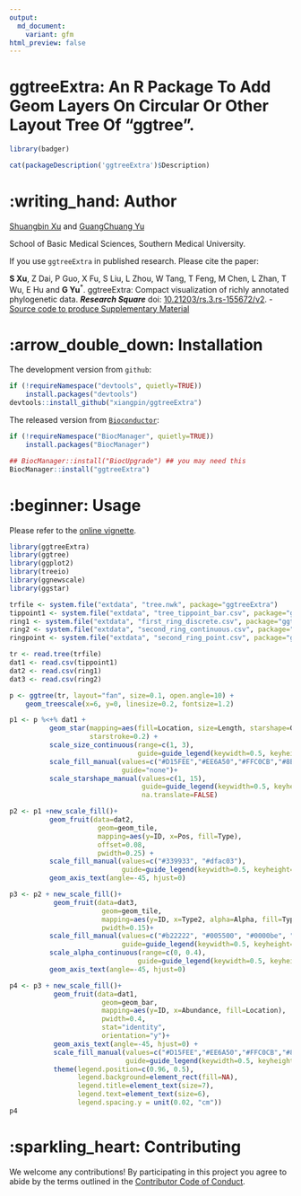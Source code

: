 ```yaml
---
output: 
  md_document:
    variant: gfm
html_preview: false
---
```


<!-- README.md is generated from README.Rmd. Please edit that file -->

# ggtreeExtra: An R Package To Add Geom Layers On Circular Or Other Layout Tree Of "ggtree".

```r
library(badger)
```

```r
cat(packageDescription('ggtreeExtra')$Description)
```

# :writing_hand: Author

[Shuangbin Xu](https://github.com/xiangpin) and [GuangChuang Yu](https://guangchuangyu.github.io)

School of Basic Medical Sciences, Southern Medical University.

If you use `ggtreeExtra` in published research. Please cite the paper:

__S Xu__, Z Dai, P Guo, X Fu, S Liu, L Zhou, W Tang, T Feng, M Chen, L Zhan, T Wu, E Hu and __G Yu__<sup>\*</sup>. ggtreeExtra: Compact visualization of richly annotated phylogenetic data. __*Research Square*__ doi: [10.21203/rs.3.rs-155672/v2](https://doi.org/10.21203/rs.3.rs-155672/v2).
   - [Source code to produce Supplementary Material](https://github.com/YuLab-SMU/plotting-tree-with-data-using-ggtreeExtra)

<!--

2. __G Yu__, DK Smith, H Zhu, Y Guan, TTY Lam^\*^. ggtree: an R package for visualization and annotation of phylogenetic trees with their covariates and
   other associated data. __*Methods in Ecology and Evolution*__. 2017, 8(1):28-36.
   doi: [10.1111/2041-210X.12628](https://doi.org/10.1111/2041-210X.12628).

1. __G Yu__. Using ggtree to visualize data on tree-like structures. __*Current Protocols in Bioinformatics*__, 2020, 69:e96. doi: [10.1002/cpbi.96](https://doi.org/10.1002/cpbi.96).
   - [Source code and data to reproduce figures in the article](https://github.com/GuangchuangYu/ggtree-current-protocols)
2. __G Yu__^\*^, TTY Lam, H Zhu, Y Guan^\*^. Two methods for mapping and visualizing associated data on phylogeny using ggtree. __*Molecular Biology and Evolution*__, 2018, 35(2):3041-3043. 
   doi: [10.1093/molbev/msy194](https://doi.org/10.1093/molbev/msy194).
   - [Source code to produce Supplementary Material](https://github.com/GuangchuangYu/plotting_tree_with_data)
3. __G Yu__, DK Smith, H Zhu, Y Guan, TTY Lam^\*^. ggtree: an R package for visualization and annotation of phylogenetic trees with their covariates and 
   other associated data. __*Methods in Ecology and Evolution*__. 2017, 8(1):28-36. 
   doi: [10.1111/2041-210X.12628](https://doi.org/10.1111/2041-210X.12628).

-->

# :arrow_double_down: Installation

The development version from `github`:

```r
if (!requireNamespace("devtools", quietly=TRUE))
    install.packages("devtools")
devtools::install_github("xiangpin/ggtreeExtra")
```

The released version from [`Bioconductor`](https://bioconductor.org/packages/ggtreeExtra):

```r
if (!requireNamespace("BiocManager", quietly=TRUE))
    install.packages("BiocManager")

## BiocManager::install("BiocUpgrade") ## you may need this
BiocManager::install("ggtreeExtra")
```

# :beginner: Usage

Please refer to the [online vignette](https://bioconductor.org/packages/devel/bioc/vignettes/ggtreeExtra/inst/doc/ggtreeExtra.html).

```r
library(ggtreeExtra)
library(ggtree)
library(ggplot2)
library(treeio)
library(ggnewscale)
library(ggstar)

trfile <- system.file("extdata", "tree.nwk", package="ggtreeExtra")
tippoint1 <- system.file("extdata", "tree_tippoint_bar.csv", package="ggtreeExtra")
ring1 <- system.file("extdata", "first_ring_discrete.csv", package="ggtreeExtra")
ring2 <- system.file("extdata", "second_ring_continuous.csv", package="ggtreeExtra")
ringpoint <- system.file("extdata", "second_ring_point.csv", package="ggtreeExtra")

tr <- read.tree(trfile)
dat1 <- read.csv(tippoint1)
dat2 <- read.csv(ring1)
dat3 <- read.csv(ring2)

p <- ggtree(tr, layout="fan", size=0.1, open.angle=10) + 
    geom_treescale(x=6, y=0, linesize=0.2, fontsize=1.2)

p1 <- p %<+% dat1 + 
          geom_star(mapping=aes(fill=Location, size=Length, starshape=Group),
                    starstroke=0.2) +
          scale_size_continuous(range=c(1, 3),
                                guide=guide_legend(keywidth=0.5, keyheight=0.5, override.aes=list(starshape=15), order=2)) +
          scale_fill_manual(values=c("#D15FEE","#EE6A50","#FFC0CB","#8E8E38","#9ACD32","#006400","#8B4513"),
                            guide="none")+
          scale_starshape_manual(values=c(1, 15),
                                 guide=guide_legend(keywidth=0.5, keyheight=0.5, order=1),
                                 na.translate=FALSE)

p2 <- p1 +new_scale_fill()+ 
          geom_fruit(data=dat2,
                      geom=geom_tile,
                      mapping=aes(y=ID, x=Pos, fill=Type),
                      offset=0.08,
                      pwidth=0.25) +
          scale_fill_manual(values=c("#339933", "#dfac03"),
                            guide=guide_legend(keywidth=0.5, keyheight=0.5, order=3)) +
          geom_axis_text(angle=-45, hjust=0)

p3 <- p2 + new_scale_fill()+
           geom_fruit(data=dat3,
                       geom=geom_tile,
                       mapping=aes(y=ID, x=Type2, alpha=Alpha, fill=Type2),
                       pwidth=0.15)+
          scale_fill_manual(values=c("#b22222", "#005500", "#0000be", "#9f1f9f"),
                            guide=guide_legend(keywidth=0.5, keyheight=0.5, order=4)) +
          scale_alpha_continuous(range=c(0, 0.4),
                                guide=guide_legend(keywidth=0.5, keyheight=0.5, order=5)) +
          geom_axis_text(angle=-45, hjust=0)

p4 <- p3 + new_scale_fill()+
           geom_fruit(data=dat1,
                       geom=geom_bar,
                       mapping=aes(y=ID, x=Abundance, fill=Location),
                       pwidth=0.4,
                       stat="identity",
                       orientation="y")+
           geom_axis_text(angle=-45, hjust=0) +
           scale_fill_manual(values=c("#D15FEE","#EE6A50","#FFC0CB","#8E8E38","#9ACD32","#006400","#8B4513"),
                             guide=guide_legend(keywidth=0.5, keyheight=0.5, order=6)) +
           theme(legend.position=c(0.96, 0.5),
                 legend.background=element_rect(fill=NA),
                 legend.title=element_text(size=7),
                 legend.text=element_text(size=6),
                 legend.spacing.y = unit(0.02, "cm"))
p4
```

<!-- <img src="inst/extdata/fig1.png" style="display: block; margin: auto;" /> -->

# :sparkling_heart: Contributing

We welcome any contributions! By participating in this project you agree to abide
by the terms outlined in the [Contributor Code of Conduct](CONDUCT.md).
